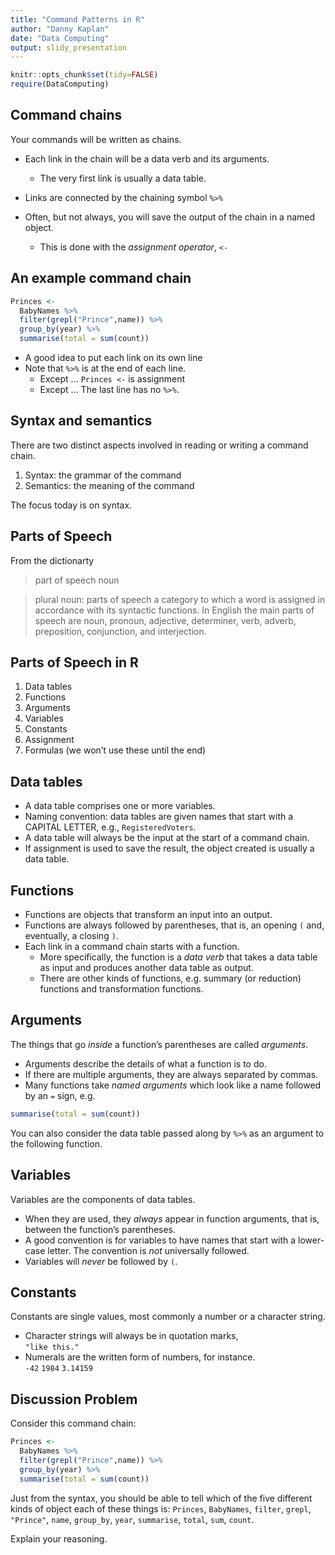 ```yaml
---
title: "Command Patterns in R"
author: "Danny Kaplan"
date: "Data Computing"
output: slidy_presentation
---
```


```r
knitr::opts_chunk$set(tidy=FALSE)
require(DataComputing)
```

## Command chains

Your commands will be written as chains.  

* Each link in the chain will be a data verb and its arguments.
    - The very first link is usually a data table.
    
* Links are connected by the chaining symbol `%>%`

* Often, but not always, you will save the output of the chain in a named object.
    - This is done with the *assignment operator*, `<-`
    
## An example command chain

```r
Princes <- 
  BabyNames %>%
  filter(grepl("Prince",name)) %>%
  group_by(year) %>%
  summarise(total = sum(count))
```

* A good idea to put each link on its own line
* Note that `%>%` is at the end of each line.
    - Except ... `Princes <-` is assignment
    - Except ... The last line has no `%>%`.
    
## Syntax and semantics

There are two distinct aspects involved in reading or writing a command chain.

1. Syntax: the grammar of the command
2. Semantics: the meaning of the command

The focus today is on syntax.

## Parts of Speech
From the dictionarty 

> part of speech noun

> plural noun: parts of speech a category to which a word is assigned in accordance with its syntactic functions. In English the main parts of speech are noun, pronoun, adjective, determiner, verb, adverb, preposition, conjunction, and interjection.

## Parts of Speech in R

#. Data tables
#. Functions
#. Arguments
#. Variables
#. Constants
#. Assignment
#. Formulas (we won't use these until the end)

## Data tables

* A data table comprises one or more variables. 
* Naming convention: data tables are given names that start with a CAPITAL LETTER, e.g., `RegisteredVoters`.
* A data table will always be the input at the start of a command chain.
* If assignment is used to save the result, the object created is usually a data table.

## Functions

* Functions are objects that transform an input into an output.
* Functions are always followed by parentheses, that is, an opening  `(` and, eventually, a closing `)`.
* Each link in a command chain starts with a function.
    - More specifically, the function is a *data verb* that takes a data table as input and produces another data table as output.
    - There are other kinds of functions, e.g. summary (or reduction) functions and transformation functions.

## Arguments

The things that go *inside* a function's parentheses are called *arguments*.  

* Arguments describe the details of what a function is to do. 
* If there are multiple arguments, they are always separated by commas.
* Many functions take *named arguments* which look like a name followed by an `=` sign, e.g. 
```r
summarise(total = sum(count))
```

You can also consider the data table passed along by `%>%` as an argument to the following function.

## Variables

Variables are the components of data tables.

* When they are used, they *always* appear in function arguments, that is, between the function's parentheses.
* A good convention is for variables to have names that start with a lower-case letter.  The convention is *not* universally followed.
* Variables will *never* be followed by `(`.

## Constants

Constants are single values, most commonly a number or a character string. 

* Character strings will always be in quotation marks,     
   `"like this."`  
* Numerals are the written form of numbers, for instance.    
    `-42` 
    `1984` 
    `3.14159` 

## Discussion Problem

Consider this command chain:
```r
Princes <- 
  BabyNames %>%
  filter(grepl("Prince",name)) %>%
  group_by(year) %>%
  summarise(total = sum(count))
```

Just from the syntax, you should be able to tell which of the five different kinds of object each of these things is: `Princes`, `BabyNames`, `filter`, `grepl`, `"Prince"`, `name`, `group_by`, `year`, `summarise`, `total`, `sum`, `count`.

Explain your reasoning.

